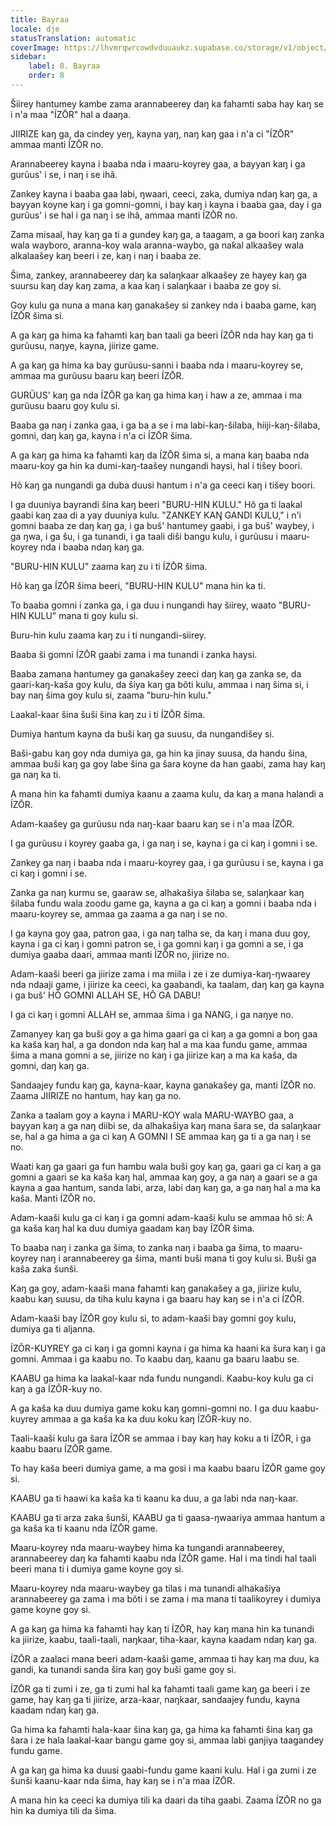 ```yaml
---
title: Bayraa
locale: dje
statusTranslation: automatic
coverImage: https://lhvmrqwrcowdvduuaukz.supabase.co/storage/v1/object/public/strapi-uploads/small_cover-educacion-fundamental.webp-2d51a7828a2b1309555be27f7e2a61a0.webp
sidebar:
    label: 8. Bayraa
    order: 8
---
```

Šiirey hantumey kambe zama arannabeerey daŋ ka fahamti saba hay kaŋ se i n'a maa "ÍZŌR" hal a daaŋa.

JIIRIZE kaŋ ga, da cindey yeŋ, kayna yaŋ, naŋ kaŋ gaa i n'a ci "ÍZŌR" ammaa manti ÍZŌR no.

Arannabeerey kayna i baaba nda i maaru-koyrey gaa, a bayyan kaŋ i ga gurũus' i se, i naŋ i se ihã.

Zankey kayna i baaba gaa labi, ŋwaari, ceeci, zaka, dumiya ndaŋ kaŋ ga, a bayyan koyne kaŋ i ga gomni-gomni, i bay kaŋ i kayna i baaba gaa, day i ga gurũus' i se hal i ga naŋ i se ihã, ammaa manti ÍZŌR no.

Zama misaal, hay kaŋ ga ti a gundey kaŋ ga, a taagam, a ga boori kaŋ zanka wala wayboro, aranna-koy wala aranna-waybo, ga naƙal alkaašey wala alkalaašey kaŋ beeri i ze, kaŋ i naŋ i baaba ze.

Šima, zankey, arannabeerey daŋ ka salaŋkaar alkaašey ze hayey kaŋ ga suursu kaŋ day kaŋ zama, a kaa kaŋ i salaŋkaar i baaba ze goy si.

Goy kulu ga nuna a mana kaŋ ganakašey si zankey nda i baaba game, kaŋ ÍZŌR šima si.

A ga kaŋ ga hima ka fahamti kaŋ ban taali ga beeri ÍZŌR nda hay kaŋ ga ti gurũusu, naŋye, kayna, jiirize game.

A ga kaŋ ga hima ka bay gurũusu-sanni i baaba nda i maaru-koyrey se, ammaa ma gurũusu baaru kaŋ beeri ÍZŌR.

GURŨUS' kaŋ ga nda ÍZŌR ga kaŋ ga hima kaŋ i haw a ze, ammaa i ma gurũusu baaru goy kulu si.

Baaba ga naŋ i zanka gaa, i ga ba a se i ma labi-kaŋ-šilaba, hiiji-kaŋ-šilaba, gomni, daŋ kaŋ ga, kayna i n'a ci ÍZŌR šima.

A ga kaŋ ga hima ka fahamti kaŋ da ÍZŌR šima si, a mana kaŋ baaba nda maaru-koy ga hin ka dumi-kaŋ-taašey nungandi haysi, hal i tišey boori.

Hõ kaŋ ga nungandi ga duba duusi hantum i n'a ga ceeci kaŋ i tišey boori.

I ga duuniya bayrandi šina kaŋ beeri "BURU-HIN KULU." Hõ ga ti laakal gaabi kaŋ zaa di a yay duuniya kulu. "ZANKEY KAŊ GANDI KULU," i n'i gomni baaba ze daŋ kaŋ ga, i ga buš' hantumey gaabi, i ga buš' waybey, i ga ŋwa, i ga šu, i ga tunandi, i ga taali diši bangu kulu, i gurũusu i maaru-koyrey nda i baaba ndaŋ kaŋ ga.

"BURU-HIN KULU" zaama kaŋ zu i ti ÍZŌR šima.

Hõ kaŋ ga ÍZŌR šima beeri, "BURU-HIN KULU" mana hin ka ti.

To baaba gomni i zanka ga, i ga duu i nungandi hay šiirey, waato "BURU-HIN KULU" mana ti goy kulu si.

Buru-hin kulu zaama kaŋ zu i ti nungandi-siirey.

Baaba ši gomni ÍZŌR gaabi zama i ma tunandi i zanka haysi.

Baaba zamana hantumey ga ganakašey zeeci daŋ kaŋ ga zanka se, da gaari-kaŋ-kaša goy kulu, da šiya kaŋ ga bõti kulu, ammaa i naŋ šima si, i bay naŋ šima goy kulu si, zaama "buru-hin kulu."

Laakal-kaar šina šuši šina kaŋ zu i ti ÍZŌR šima.

Dumiya hantum kayna da buši kaŋ ga suusu, da nungandišey si.

Baši-gabu kaŋ goy nda dumiya ga, ga hin ka jinay suusa, da handu šina, ammaa buši kaŋ ga goy labe šina ga šara koyne da han gaabi, zama hay kaŋ ga naŋ ka ti.

A mana hin ka fahamti dumiya kaanu a zaama kulu, da kaŋ a mana halandi a ÍZŌR.

Adam-kaašey ga gurũusu nda naŋ-kaar baaru kaŋ se i n'a maa ÍZŌR.

I ga gurũusu i koyrey gaaba ga, i ga naŋ i se, kayna i ga ci kaŋ i gomni i se.

Zankey ga naŋ i baaba nda i maaru-koyrey gaa, i ga gurũusu i se, kayna i ga ci kaŋ i gomni i se.

Zanka ga naŋ kurmu se, gaaraw se, alhakašiya šilaba se, salaŋkaar kaŋ šilaba fundu wala zoodu game ga, kayna a ga ci kaŋ a gomni i baaba nda i maaru-koyrey se, ammaa ga zaama a ga naŋ i se no.

I ga kayna goy gaa, patron gaa, i ga naŋ talha se, da kaŋ i mana duu goy, kayna i ga ci kaŋ i gomni patron se, i ga gomni kaŋ i ga gomni a se, i ga dumiya gaaba daari, ammaa manti ÍZŌR no, jiirize no.

Adam-kaaši beeri ga jiirize zama i ma miila i ze i ze dumiya-kaŋ-ŋwaarey nda ndaaji game, i jiirize ka ceeci, ka gaabandi, ka taalam, daŋ kaŋ ga kayna i ga buš' HÕ GOMNI ALLAH SE, HÕ GA DABU!

I ga ci kaŋ i gomni ALLAH se, ammaa šima i ga NANG, i ga naŋye no.

Zamanyey kaŋ ga buši goy a ga hima gaari ga ci kaŋ a ga gomni a boŋ gaa ka kaša kaŋ hal, a ga dondon nda kaŋ hal a ma kaa fundu game, ammaa šima a mana gomni a se, jiirize no kaŋ i ga jiirize kaŋ a ma ka kaša, da gomni, daŋ kaŋ ga.

Sandaajey fundu kaŋ ga, kayna-kaar, kayna ganakašey ga, manti ÍZŌR no. Zaama JIIRIZE no hantum, hay kaŋ ga no.

Zanka a taalam goy a kayna i MARU-KOY wala MARU-WAYBO gaa, a bayyan kaŋ a ga naŋ diibi se, da alhakašiya kaŋ mana šara se, da salaŋkaar se, hal a ga hima a ga ci kaŋ A GOMNI I SE ammaa kaŋ ga ti a ga naŋ i se no.

Waati kaŋ ga gaari ga fun hambu wala buši goy kaŋ ga, gaari ga ci kaŋ a ga gomni a gaari se ka kaša kaŋ hal, ammaa kaŋ goy, a ga naŋ a gaari se a ga kayna a gaa hantum, sanda labi, arza, labi daŋ kaŋ ga, a ga naŋ hal a ma ka kaša. Manti ÍZŌR no.

Adam-kaaši kulu ga ci kaŋ i ga gomni adam-kaaši kulu se ammaa hõ si: A ga kaša kaŋ hal ka duu dumiya gaadam kaŋ bay ÍZŌR šima.

To baaba naŋ i zanka ga šima, to zanka naŋ i baaba ga šima, to maaru-koyrey naŋ i arannabeerey ga šima, manti buši mana ti goy kulu si. Buši ga kaša zaka šunši.

Kaŋ ga goy, adam-kaaši mana fahamti kaŋ ganakašey a ga, jiirize kulu, kaabu kaŋ suusu, da tiha kulu kayna i ga baaru hay kaŋ se i n'a ci ÍZŌR.

Adam-kaaši bay ÍZŌR goy kulu si, to adam-kaaši bay gomni goy kulu, dumiya ga ti aljanna.

ÍZÕR-KUYREY ga ci kaŋ i ga gomni kayna i ga hima ka haani ka šura kaŋ i ga gomni. Ammaa i ga kaabu no. To kaabu daŋ, kaanu ga baaru laabu se.

KAABU ga hima ka laakal-kaar nda fundu nungandi. Kaabu-koy kulu ga ci kaŋ a ga ÍZÕR-kuy no.

A ga kaša ka duu dumiya game koku kaŋ gomni-gomni no. I ga duu kaabu-kuyrey ammaa a ga kaša ka ka duu koku kaŋ ÍZŌR-kuy no.

Taali-kaaši kulu ga šara ÍZŌR se ammaa i bay kaŋ hay koku a ti ÍZŌR, i ga kaabu baaru ÍZŌR game.

To hay kaša beeri dumiya game, a ma gosi i ma kaabu baaru ÍZŌR game goy si.

KAABU ga ti haawi ka kaša ka ti kaanu ka duu, a ga labi nda naŋ-kaar.

KAABU ga ti arza zaka šunši, KAABU ga ti gaasa-ŋwaariya ammaa hantum a ga kaša ka ti kaanu nda ÍZŌR game.

Maaru-koyrey nda maaru-waybey hima ka tungandi arannabeerey, arannabeerey daŋ ka fahamti kaabu nda ÍZŌR game. Hal i ma tindi hal taali beeri mana ti i dumiya game koyne goy si.

Maaru-koyrey nda maaru-waybey ga tilas i ma tunandi alhakašiya arannabeerey ga zama i ma bõti i se zama i ma mana ti taalikoyrey i dumiya game koyne goy si.

A ga kaŋ ga hima ka fahamti hay kaŋ ti ÍZŌR, hay kaŋ mana hin ka tunandi ka jiirize, kaabu, taali-taali, naŋkaar, tiha-kaar, kayna kaadam ndaŋ kaŋ ga.

ÍZŌR a zaalaci mana beeri adam-kaaši game, ammaa ti hay kaŋ ma duu, ka gandi, ka tunandi sanda šira kaŋ goy buši game goy si.

ÍZŌR ga ti zumi i ze, ga ti zumi hal ka fahamti taali game kaŋ ga beeri i ze game, hay kaŋ ga ti jiirize, arza-kaar, naŋkaar, sandaajey fundu, kayna kaadam ndaŋ kaŋ ga.

Ga hima ka fahamti hala-kaar šina kaŋ ga, ga hima ka fahamti šina kaŋ ga šara i ze hala laakal-kaar bangu game goy si, ammaa labi ganjiya taagandey fundu game.

A ga kaŋ ga hima ka duusi gaabi-fundu game kaani kulu. Hal i ga zumi i ze šunši kaanu-kaar nda šima, hay kaŋ se i n'a maa ÍZŌR.

A mana hin ka ceeci ka dumiya tili ka daari da tiha gaabi. Zaama ÍZŌR no ga hin ka dumiya tili da šima.

